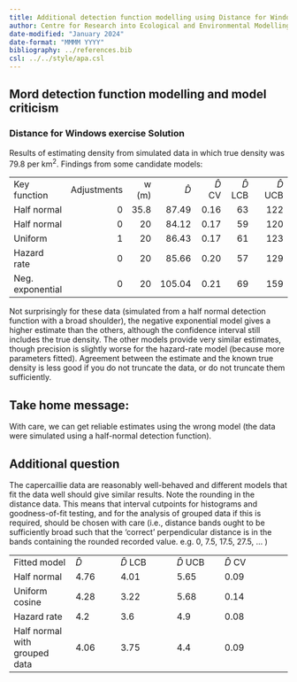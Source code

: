 ```yaml
---
title: Additional detection function modelling using Distance for Windows software
author: Centre for Research into Ecological and Environmental Modelling <br> **University of St Andrews**
date-modified: "January 2024"
date-format: "MMMM YYYY"
bibliography: ../references.bib
csl: ../../style/apa.csl
---
```


:::{.callout-warning collapse=false appearance='default' icon=true}
# Mord detection function modelling and model criticism
### Distance for Windows exercise Solution
:::


Results of estimating density from simulated data in which true density was 79.8 per km<sup>2</sup>. Findings from some candidate models:

|   |   |   |   |   |   |   |
|-------------|--------:|-------:|----------:|----------:|---------:|------------------:|
| Key function | Adjustments | w (m) | $\hat{D}$ | $\hat{D}$ CV | $\hat{D}$ LCB | $\hat{D}$ UCB |
| Half normal      | 0               | 35.8      | 87.49                   | 0.16                           | 63                              | 122                             |
| Half normal      | 0               | 20        | 84.12                   | 0.17                           | 59                              | 120                             |
| Uniform          | 1               | 20        | 86.43                   | 0.17                           | 61                              | 123                             |
| Hazard rate      | 0               | 20        | 85.66                   | 0.20                           | 57                              | 129                             |
| Neg. exponential | 0               | 20        | 105.04                  | 0.21                           | 69                              | 159                             |

Not surprisingly for these data (simulated from a half normal detection function with a broad shoulder), the negative exponential model gives a higher estimate than the others, although the confidence interval still includes the true density. The other models provide very similar estimates, though precision is slightly worse for the hazard-rate model (because more parameters fitted). Agreement between the estimate and the known true density is less good if you do not truncate the data, or do not truncate them sufficiently. 

:::{.callout-tip collapse=false appearance='default' icon=true}
## Take home message: 
With care, we can get reliable estimates using the wrong model (the data were simulated using a half-normal detection function).
:::

## Additional question

The capercaillie data are reasonably well-behaved and different models that fit the data well should give similar results. Note the rounding in the distance data. This means that interval cutpoints for histograms and goodness-of-fit testing, and for the analysis of grouped data if this is required, should be chosen with care (i.e., distance bands ought to be sufficiently broad such that the ‘correct’ perpendicular distance is in the bands containing the rounded recorded value. e.g. 0, 7.5, 17.5, 27.5, … )

|       |           |         |               |             |
|-----------------|------------|---------------|-------------|------------------|
| Fitted model              | $\hat{D}$ | $\hat{D}$ LCB | $\hat{D}$ UCB | $\hat{D}$ CV |
| Half normal     | 4.76                    | 4.01    | 5.65        | 0.09           |
| Uniform cosine  | 4.28                    | 3.22    | 5.68        | 0.14           |
| Hazard rate     | 4.2                     | 3.6     | 4.9         | 0.08           |
| Half normal with grouped data | 4.06      | 3.75    | 4.4         | 0.09           |
